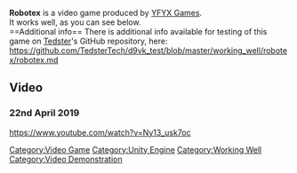 <strong>Robotex</strong> is a video game produced by [[YFYX Games]].
<br />
It works well, as you can see below.
<br />
==Additional info==
There is additional info available for testing of this game on [[User:Tedster|Tedster]]'s GitHub repository, here:
<br />
https://github.com/TedsterTech/d9vk_test/blob/master/working_well/robotex/robotex.md

==Video==
===22nd April 2019===
<youtube>https://www.youtube.com/watch?v=Ny13_usk7oc</youtube>

[[Category:Video Game]]
[[Category:Unity Engine]]
[[Category:Working Well]]
[[Category:Video Demonstration]]
